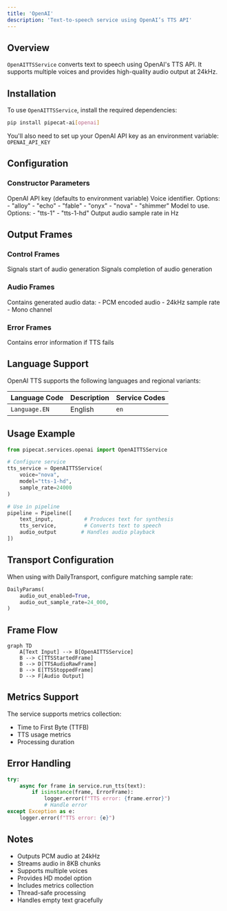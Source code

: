 ```yaml
---
title: 'OpenAI'
description: 'Text-to-speech service using OpenAI’s TTS API'
---
```


## Overview

`OpenAITTSService` converts text to speech using OpenAI's TTS API. It supports multiple voices and provides high-quality audio output at 24kHz.

## Installation

To use `OpenAITTSService`, install the required dependencies:

```bash
pip install pipecat-ai[openai]
```

You'll also need to set up your OpenAI API key as an environment variable: `OPENAI_API_KEY`

## Configuration

### Constructor Parameters

<ParamField path="api_key" type="str | None" optional>
  OpenAI API key (defaults to environment variable)
</ParamField>

<ParamField path="voice" type="str" default="alloy">
  Voice identifier. Options: - "alloy" - "echo" - "fable" - "onyx" - "nova" -
  "shimmer"
</ParamField>

<ParamField path="model" type="str" default="tts-1">
  Model to use. Options: - "tts-1" - "tts-1-hd"
</ParamField>

<ParamField path="sample_rate" type="int" default="24000">
  Output audio sample rate in Hz
</ParamField>

## Output Frames

### Control Frames

<ParamField path="TTSStartedFrame" type="Frame">
  Signals start of audio generation
</ParamField>

<ParamField path="TTSStoppedFrame" type="Frame">
  Signals completion of audio generation
</ParamField>

### Audio Frames

<ParamField path="TTSAudioRawFrame" type="Frame">
  Contains generated audio data: - PCM encoded audio - 24kHz sample rate - Mono
  channel
</ParamField>

### Error Frames

<ParamField path="ErrorFrame" type="Frame">
  Contains error information if TTS fails
</ParamField>

## Language Support

OpenAI TTS supports the following languages and regional variants:

| Language Code | Description | Service Codes |
| ------------- | ----------- | ------------- |
| `Language.EN` | English     | `en`          |

## Usage Example

```python
from pipecat.services.openai import OpenAITTSService

# Configure service
tts_service = OpenAITTSService(
    voice="nova",
    model="tts-1-hd",
    sample_rate=24000
)

# Use in pipeline
pipeline = Pipeline([
    text_input,          # Produces text for synthesis
    tts_service,         # Converts text to speech
    audio_output        # Handles audio playback
])
```

## Transport Configuration

When using with DailyTransport, configure matching sample rate:

```python
DailyParams(
    audio_out_enabled=True,
    audio_out_sample_rate=24_000,
)
```

## Frame Flow

```mermaid
graph TD
    A[Text Input] --> B[OpenAITTSService]
    B --> C[TTSStartedFrame]
    B --> D[TTSAudioRawFrame]
    B --> E[TTSStoppedFrame]
    D --> F[Audio Output]
```

## Metrics Support

The service supports metrics collection:

- Time to First Byte (TTFB)
- TTS usage metrics
- Processing duration

## Error Handling

```python
try:
    async for frame in service.run_tts(text):
        if isinstance(frame, ErrorFrame):
            logger.error(f"TTS error: {frame.error}")
            # Handle error
except Exception as e:
    logger.error(f"TTS error: {e}")
```

## Notes

- Outputs PCM audio at 24kHz
- Streams audio in 8KB chunks
- Supports multiple voices
- Provides HD model option
- Includes metrics collection
- Thread-safe processing
- Handles empty text gracefully
